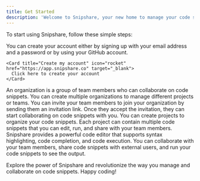 ```yaml
---
title: Get Started
description: 'Welcome to Snipshare, your new home to manage your code snippets'
---
```


To start using Snipshare, follow these simple steps:

<Steps>
  <Step title="Sign up for a Snipshare account">
    You can create your account either by signing up with your email address and a password or by using your GitHub account.

    <Card title="Create my account" icon="rocket" href="https://app.snipshare.co" target="_blank">
      Click here to create your account
    </Card>
  </Step>

  <Step title="Create your first organization">
    An organization is a group of team members who can collaborate on code snippets. You can create multiple organizations to manage different projects or teams.
  </Step>

  <Step title="Invite team members to join your organization">
    You can invite your team members to join your organization by sending them an invitation link. Once they accept the invitation, they can start collaborating on code snippets with you.
  </Step>

  <Step title="Create projects and start adding code snippets">
    You can create projects to organize your code snippets. Each project can contain multiple code snippets that you can edit, run, and share with your team members.
  </Step>

  <Step title="Collaborate, share, and run your code snippets effortlessly">
    Snipshare provides a powerful code editor that supports syntax highlighting, code completion, and code execution. You can collaborate with your team members, share code snippets with external users, and run your code snippets to see the output.
  </Step>
</Steps>

Explore the power of Snipshare and revolutionize the way you manage and collaborate on code snippets. Happy coding!